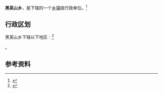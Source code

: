 {{中国乡级行政区|65/29/26/200/000}}

'''黑英山乡'''，是{{PRC admin/fullname|65/29/26/200/000|3}}下辖的一个[[乡镇|乡镇]]级行政单位。<ref>{{PRC admin/ref sgc|{{PRC admin/parent|65/29/26/200/000}}}}</ref>

== 行政区划 ==

黑英山乡下辖以下地区：<ref>{{PRC admin/ref sgc|65/29/26/200/000}}</ref>

{{PRC admin/children|65/29/26/200/000}}。

== 参考资料 ==

{{reflist}}

{{行政区划小作品}}
{{PRC admin/navcat|65/29/26/200/000}}